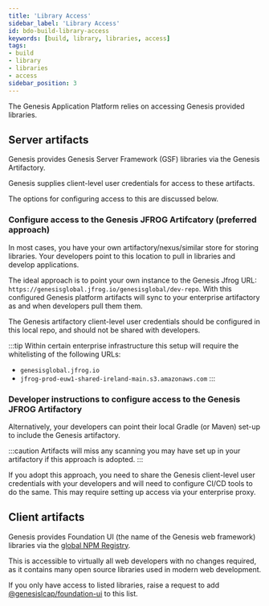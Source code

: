 ```yaml
---
title: 'Library Access'
sidebar_label: 'Library Access'
id: bdo-build-library-access
keywords: [build, library, libraries, access]
tags:
- build
- library
- libraries
- access
sidebar_position: 3
---
```


The Genesis Application Platform relies on accessing Genesis provided libraries. 

## Server artifacts

Genesis provides Genesis Server Framework (GSF) libraries via the Genesis Artifactory.

Genesis supplies client-level user credentials for access to these artifacts.

The options for configuring access to this are discussed below.

### Configure access to the Genesis JFROG Artifcatory (preferred approach)

In most cases, you have your own artifactory/nexus/similar store for storing libraries. Your developers point to this location to pull in libraries and develop applications.

The ideal approach is to point your own instance to the Genesis Jfrog URL: `https://genesisglobal.jfrog.io/genesisglobal/dev-repo`. With this configured Genesis platform artifacts will sync to your enterprise artifactory as and when developers pull them them.

The Genesis artifactory client-level user credentials should be configured in this local repo, and should not be shared with developers.

:::tip
Within certain enterprise infrastructure this setup will require the whitelisting of the following URLs:
- `genesisglobal.jfrog.io`
- `jfrog-prod-euw1-shared-ireland-main.s3.amazonaws.com`
:::

### Developer instructions to configure access to the Genesis JFROG Artifactory

Alternatively, your developers can point their local Gradle (or Maven) set-up to include the Genesis artifactory.

:::caution
Artifacts will miss any scanning you may have set up in your artifactory if this approach is adopted.
:::

If you adopt this approach, you need to share the Genesis client-level user credentials with your developers and will need to configure CI/CD tools to do the same. This may require setting up access via your enterprise proxy. 

## Client artifacts

Genesis provides Foundation UI (the name of the Genesis web framework) libraries via the [global NPM Registry](https://www.npmjs.com/package/@genesislcap/foundation-ui).

This is accessible to virtually all web developers with no changes required, as it contains many open source libraries used in modern web development. 

If you only have access to listed libraries, raise a request to add [@genesislcap/foundation-ui](https://www.npmjs.com/package/@genesislcap/foundation-ui) to this list.